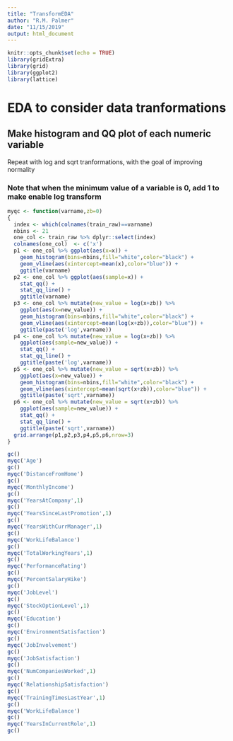 ```yaml
---
title: "TransformEDA"
author: "R.M. Palmer"
date: "11/15/2019"
output: html_document
---
```


```r
knitr::opts_chunk$set(echo = TRUE)
library(gridExtra)
library(grid)
library(ggplot2)
library(lattice)

```

# EDA to consider data tranformations

## Make histogram and QQ plot of each numeric variable

Repeat with log and sqrt tranformations, with the goal of improving normality

### Note that when the minimum value of a variable is 0, add 1 to make enable log transform

```r
myqc <- function(varname,zb=0)
{
  index <- which(colnames(train_raw)==varname)
  nbins <- 21
  one_col <- train_raw %>% dplyr::select(index)
  colnames(one_col)  <- c('x')
  p1 <- one_col %>% ggplot(aes(x=x)) +
    geom_histogram(bins=nbins,fill="white",color="black") +
    geom_vline(aes(xintercept=mean(x),color="blue")) + 
    ggtitle(varname)
  p2 <- one_col %>% ggplot(aes(sample=x)) +
    stat_qq() +
    stat_qq_line() + 
    ggtitle(varname)
  p3 <- one_col %>% mutate(new_value = log(x+zb)) %>%
    ggplot(aes(x=new_value)) +
    geom_histogram(bins=nbins,fill="white",color="black") +
    geom_vline(aes(xintercept=mean(log(x+zb)),color="blue")) + 
    ggtitle(paste('log',varname))
  p4 <- one_col %>% mutate(new_value = log(x+zb)) %>%
    ggplot(aes(sample=new_value)) +
    stat_qq() +
    stat_qq_line() + 
    ggtitle(paste('log',varname))
  p5 <- one_col %>% mutate(new_value = sqrt(x+zb)) %>%
    ggplot(aes(x=new_value)) +
    geom_histogram(bins=nbins,fill="white",color="black") +
    geom_vline(aes(xintercept=mean(sqrt(x+zb)),color="blue")) + 
    ggtitle(paste('sqrt',varname))
  p6 <- one_col %>% mutate(new_value = sqrt(x+zb)) %>%
    ggplot(aes(sample=new_value)) +
    stat_qq() +
    stat_qq_line() + 
    ggtitle(paste('sqrt',varname))
  grid.arrange(p1,p2,p3,p4,p5,p6,nrow=3)
}

```

```r
gc()
myqc('Age')
gc()
myqc('DistanceFromHome')
gc()
myqc('MonthlyIncome')
gc()
myqc('YearsAtCompany',1)
gc()
myqc('YearsSinceLastPromotion',1)
gc()
myqc('YearsWithCurrManager',1)
gc()
myqc('WorkLifeBalance')
gc()
myqc('TotalWorkingYears',1)
gc()
myqc('PerformanceRating')
gc()
myqc('PercentSalaryHike')
gc()
myqc('JobLevel')
gc()
myqc('StockOptionLevel',1)
gc()
myqc('Education')
gc()
myqc('EnvironmentSatisfaction')
gc()
myqc('JobInvolvement')
gc()
myqc('JobSatisfaction')
gc()
myqc('NumCompaniesWorked',1)
gc()
myqc('RelationshipSatisfaction')
gc()
myqc('TrainingTimesLastYear',1)
gc()
myqc('WorkLifeBalance')
gc()
myqc('YearsInCurrentRole',1)
gc()
```


